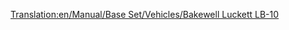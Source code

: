 [[Translation:en/Manual/Base Set/Vehicles/Bakewell Luckett LB-10]]

{{en/Aircraft|Name=Bakewell Luckett LB-10
|Image=[[File:en/McDonnelDouglasDC-10.png|Bakewell Luckett LB-10]]
|Cost=38.964 (77,928)
|Speed=947 kph (592 MPH)
|Annual=5.400 (10,800)
|Designed=1971
|Lifespan=20
|Capacity=220 passengers & 40 bags of mail
|Description=Plane with higher capacity, and slightly cheaper than other planes.
|Real-lifeWikilink=McDonnell Douglas DC-10
|Real-life=McDonnell Douglas MD/DC-10
}}